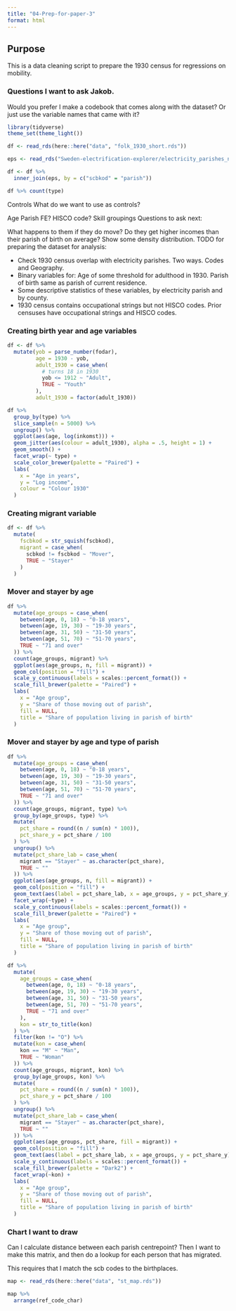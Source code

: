 ```yaml
---
title: "04-Prep-for-paper-3"
format: html
---
```


## Purpose

This is a data cleaning script to prepare the 1930 census for regressions on mobility.

### Questions I want to ask Jakob.

Would you prefer I make a codebook that comes along with the dataset? Or just use the variable names that came with it?

```r
library(tidyverse)
theme_set(theme_light())
```

```r
df <- read_rds(here::here("data", "folk_1930_short.rds"))
```

```r
eps <- read_rds("Sweden-electrification-explorer/electricity_parishes_names.rds")

df <- df %>% 
  inner_join(eps, by = c("scbkod" = "parish"))

df %>% count(type)
```


Controls
What do we want to use as controls?

Age
Parish FE?
HISCO code?
Skill groupings
Questions to ask next:

What happens to them if they do move?
Do they get higher incomes than their parish of birth on average? Show some density distribution.
TODO for preparing the dataset for analysis:

- Check 1930 census overlap with electricity parishes. Two ways. Codes and Geography.
- Binary variables for: Age of some threshold for adulthood in 1930. Parish of birth same as parish of current residence.
- Some descriptive statistics of these variables, by electricity parish and by county.
- 1930 census contains occupational strings but not HISCO codes. Prior censuses have occupational strings and HISCO codes.


### Creating birth year and age variables

```r
df <- df %>% 
  mutate(yob = parse_number(fodar),
         age = 1930 - yob,
         adult_1930 = case_when(
           # turns 18 in 1930
           yob <= 1912 ~ "Adult",
           TRUE ~ "Youth"
         ),
         adult_1930 = factor(adult_1930))
```


```r
df %>%
  group_by(type) %>% 
  slice_sample(n = 5000) %>% 
  ungroup() %>% 
  ggplot(aes(age, log(inkomst))) +
  geom_jitter(aes(colour = adult_1930), alpha = .5, height = 1) +
  geom_smooth() +
  facet_wrap(~ type) +
  scale_color_brewer(palette = "Paired") +
  labs(
    x = "Age in years",
    y = "Log income",
    colour = "Colour 1930"
  )
```

### Creating migrant variable


```r
df <- df %>%
  mutate(
    fscbkod = str_squish(fscbkod),
    migrant = case_when(
      scbkod != fscbkod ~ "Mover",
      TRUE ~ "Stayer"
    )
  )
```

### Mover and stayer by age

```r
df %>%
  mutate(age_groups = case_when(
    between(age, 0, 18) ~ "0-18 years",
    between(age, 19, 30) ~ "19-30 years",
    between(age, 31, 50) ~ "31-50 years",
    between(age, 51, 70) ~ "51-70 years",
    TRUE ~ "71 and over"
  )) %>%
  count(age_groups, migrant) %>%
  ggplot(aes(age_groups, n, fill = migrant)) +
  geom_col(position = "fill") +
  scale_y_continuous(labels = scales::percent_format()) +
  scale_fill_brewer(palette = "Paired") +
  labs(
    x = "Age group",
    y = "Share of those moving out of parish",
    fill = NULL,
    title = "Share of population living in parish of birth"
  )

```

### Mover and stayer by age and type of parish

```r
df %>%
  mutate(age_groups = case_when(
    between(age, 0, 18) ~ "0-18 years",
    between(age, 19, 30) ~ "19-30 years",
    between(age, 31, 50) ~ "31-50 years",
    between(age, 51, 70) ~ "51-70 years",
    TRUE ~ "71 and over"
  )) %>%
  count(age_groups, migrant, type) %>%
  group_by(age_groups, type) %>%
  mutate(
    pct_share = round((n / sum(n) * 100)),
    pct_share_y = pct_share / 100
  ) %>%
  ungroup() %>%
  mutate(pct_share_lab = case_when(
    migrant == "Stayer" ~ as.character(pct_share),
    TRUE ~ ""
  )) %>%
  ggplot(aes(age_groups, n, fill = migrant)) +
  geom_col(position = "fill") +
  geom_text(aes(label = pct_share_lab, x = age_groups, y = pct_share_y), vjust = 1.1) +
  facet_wrap(~type) +
  scale_y_continuous(labels = scales::percent_format()) +
  scale_fill_brewer(palette = "Paired") +
  labs(
    x = "Age group",
    y = "Share of those moving out of parish",
    fill = NULL,
    title = "Share of population living in parish of birth"
  )
```


```r
df %>%
  mutate(
    age_groups = case_when(
      between(age, 0, 18) ~ "0-18 years",
      between(age, 19, 30) ~ "19-30 years",
      between(age, 31, 50) ~ "31-50 years",
      between(age, 51, 70) ~ "51-70 years",
      TRUE ~ "71 and over"
    ),
    kon = str_to_title(kon)
  ) %>%
  filter(kon != "O") %>%
  mutate(kon = case_when(
    kon == "M" ~ "Man",
    TRUE ~ "Woman"
  )) %>%
  count(age_groups, migrant, kon) %>%
  group_by(age_groups, kon) %>%
  mutate(
    pct_share = round((n / sum(n) * 100)),
    pct_share_y = pct_share / 100
  ) %>%
  ungroup() %>%
  mutate(pct_share_lab = case_when(
    migrant == "Stayer" ~ as.character(pct_share),
    TRUE ~ ""
  )) %>% 
  ggplot(aes(age_groups, pct_share, fill = migrant)) +
  geom_col(position = "fill") +
  geom_text(aes(label = pct_share_lab, x = age_groups, y = pct_share_y), vjust = 1.1) +
  scale_y_continuous(labels = scales::percent_format()) +
  scale_fill_brewer(palette = "Dark2") +
  facet_wrap(~kon) +
  labs(
    x = "Age group",
    y = "Share of those moving out of parish",
    fill = NULL,
    title = "Share of population living in parish of birth"
  )
```



### Chart I want to draw

Can I calculate distance between each parish centrepoint? Then I want to make this matrix, and then do a lookup for each person that has migrated.

This requires that I match the scb codes to the birthplaces. 

```r
map <- read_rds(here::here("data", "st_map.rds"))

map %>% 
  arrange(ref_code_char)
```


